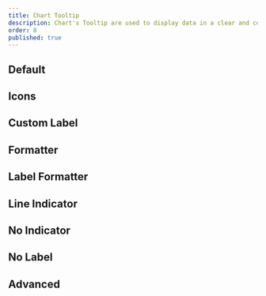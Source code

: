 ```yaml
---
title: Chart Tooltip
description: Chart's Tooltip are used to display data in a clear and concise manner. They are ideal for presenting information in a visually appealing and easy-to-understand format.
order: 8
published: true
---
```


## Default
<Demo center className='w-full' component="charts/tooltip/tooltip-chart-default-demo"/>

## Icons
<Demo center className='w-full' component="charts/tooltip/tooltip-chart-icons-demo"/>

## Custom Label
<Demo center className='w-full' component="charts/tooltip/tooltip-chart-custom-label-demo"/>

## Formatter
<Demo center className='w-full' component="charts/tooltip/tooltip-chart-formatter-demo"/>

## Label Formatter
<Demo center className='w-full' component="charts/tooltip/tooltip-chart-label-formatter-demo"/>

## Line Indicator
<Demo center className='w-full' component="charts/tooltip/tooltip-chart-line-indicator-demo"/>

## No Indicator
<Demo center className='w-full' component="charts/tooltip/tooltip-chart-no-indicator-demo"/>

## No Label
<Demo center className='w-full' component="charts/tooltip/tooltip-chart-no-label-demo"/>

## Advanced
<Demo center className='w-full' component="charts/tooltip/tooltip-chart-advance-demo"/>
